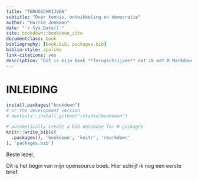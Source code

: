 ```yaml
--- 
title: "TERUGSCHRIJVEN"
subtitle: "Over kennis, ontwikkeling en democratie" 
author: "Harrie Jonkman"
date: "`r Sys.Date()`"
site: bookdown::bookdown_site
documentclass: book
bibliography: [book.bib, packages.bib]
biblio-style: apalike
link-citations: yes
description: "Dit is mijn boek **Terugschrijven** dat ik met R Markdown en **bookdown** (https://github.com/rstudio/bookdown) zal publiceren. Dit is een bewerking van mijn blog Terugschrijven dat je op mijn website kunt vinden https://www.harriejonkman.nl."
---
```


# INLEIDING 


```r
install.packages("bookdown")
# or the development version
# devtools::install_github("rstudio/bookdown")
```


```r
# automatically create a bib database for R packages
knitr::write_bib(c(
  .packages(), 'bookdown', 'knitr', 'rmarkdown'
), 'packages.bib')
```

Beste lezer,


Dit is het begin van mijn opensource boek. Hier schrijf ik nog een eerste brief.